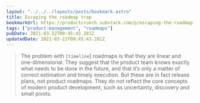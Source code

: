 ```yaml
---
layout: "../../../layouts/posts/bookmark.astro"
title: Escaping the roadmap trap
bookmarkUrl: https://productcrunch.substack.com/p/escaping-the-roadmap-trap
tags: ["product-management", "roadmaps"]
pubDate: 2021-03-22T09:45:43.281Z
updatedDate: 2021-03-22T09:45:43.281Z
---
```


> The problem with `[timeline`] roadmaps is that they are linear and one-dimensional. They suggest that the product team knows exactly what needs to be done in the future, and that it’s only a matter of correct estimation and timely execution. But these are in fact release plans, not product roadmaps. They do not reflect the core concepts of modern product development, such as uncertainty, discovery and small pivots.
